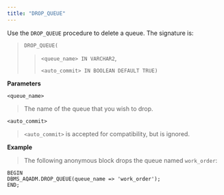 ```yaml
---
title: "DROP_QUEUE"
---
```




Use the `DROP_QUEUE` procedure to delete a queue. The signature is:

> `DROP_QUEUE(`
> 
> > `<queue_name> IN VARCHAR2`,
> > 
> > `<auto_commit> IN BOOLEAN DEFAULT TRUE)`

**Parameters**

`<queue_name>`

> The name of the queue that you wish to drop.

`<auto_commit>`

> `<auto_commit>` is accepted for compatibility, but is ignored.

**Example**

> The following anonymous block drops the queue named `work_order`:

``` text
BEGIN
DBMS_AQADM.DROP_QUEUE(queue_name => 'work_order');
END;
```

